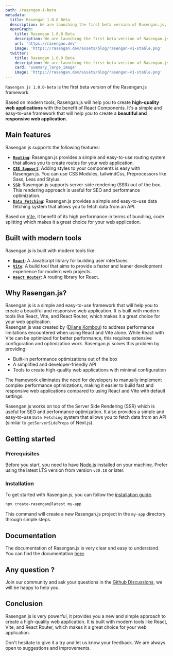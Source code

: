 ```yaml
---
path: /rasengan-1-beta
metadata: 
  title: Rasengan 1.0.0 Beta
  description: We are launching the first beta version of Rasengan.js, a modern React Framework that you can use to create high-quality web applications.
  openGraph:
    title: Rasengan 1.0.0 Beta
    description: We are launching the first beta version of Rasengan.js, a modern React Framework that you can use to create high-quality web applications.
    url: 'https://rasengan.dev'
    image: 'https://rasengan.dev/assets/blog/rasengan-v1-stable.png'
  twitter:
    title: Rasengan 1.0.0 Beta
    description: We are launching the first beta version of Rasengan.js, a modern React Framework that you can use to create high-quality web applications.
    card: 'summary_large_image'
    image: 'https://rasengan.dev/assets/blog/rasengan-v1-stable.png'
---
```



<BlogDetailsHeader />


`Rasengan.js 1.0.0-beta` is the first beta version of the Rasengan.js framework.

Based on modern tools, Rasengan.js will help you to create **high-quality web applications** with the benefit of React Components. It's a simple and easy-to-use framework that will help you to create a **beautiful and responsive web application**.

## Main features

Rasengan.js supports the following features:

- [**`Routing`**](/docs/core/routing/base-concepts): Rasengan.js provides a simple and easy-to-use routing system that allows you to create routes for your web application.
- [**`CSS Support`**](/docs/core/styling/css-module): Adding styles to your components is easy with Rasengan.js. You can use CSS Modules, tailwindCss, Preprocessors like Sass, Less and Stylus.
- [**`SSR`**](/docs/core/rendering/introduction#server-side-rendering-ssr): Rasengan.js supports server-side rendering (SSR) out of the box. This rendering approach is useful for SEO and performance optimization.
- [**`Data Fetching`**](/docs/core/rendering/data-fetching): Rasengan.js provides a simple and easy-to-use data fetching system that allows you to fetch data from an API.

Based on [Vite](https://vitejs.dev), it benefit of its high performance in terms of bundling, code splitting which makes it a great choice for your web application.

## Built with modern tools

Rasengan.js is built with modern tools like:

- [**`React`**](https://react.dev): A JavaScript library for building user interfaces.
- [**`Vite`**](https://vitejs.dev): A build tool that aims to provide a faster and leaner development experience for modern web projects.
- [**`React Router`**](https://reactrouter.com): A routing library for React.

## Why Rasengan.js?

Rasengan.js is a simple and easy-to-use framework that will help you to create a beautiful and responsive web application. It is built with modern tools like React, Vite, and React Router, which makes it a great choice for your web application.
<br />
Rasengan.js was created by ([Dilane Kombou](https://twitter.com/dilanekombou)) to address performance limitations encountered when using React and Vite alone. While React with Vite can be optimized for better performance, this requires extensive configuration and optimization work.
Rasengan.js solves this problem by providing:

- Built-in performance optimizations out of the box
- A simplified and developer-friendly API
- Tools to create high-quality web applications with minimal configuration

The framework eliminates the need for developers to manually implement complex performance optimizations, making it easier to build fast and responsive web applications compared to using React and Vite with default settings.
<br />

Rasengan.js works on top of the Server Side Rendering (SSR) which is useful for SEO and performance optimization. It also provides a simple and easy-to-use `Data Fetching` system that allows you to fetch data from an API (similar to `getServerSideProps` of Next.js).

## Getting started

### Prerequisites

Before you start, you need to have [Node.js](https://nodejs.org) installed on your machine. Prefer using the latest LTS version from version `v20.18` or later.

### Installation

To get started with Rasengan.js, you can follow the [installation guide](/docs/getting-started/installation).

```bash title="Terminal"
npx create-rasengan@latest my-app
```

This command will create a new Rasengan.js project in the `my-app` directory through simple steps.

## Documentation

The documentation of Rasengan.js is very clear and easy to understand. You can find the documentation [here](/docs/getting-started/introduction).

## Any question ?

Join our community and ask your questions in the [Github Discussions](https://github.com/rasengan-dev/rasenganjs/discussions), we will be happy to help you.

## Conclusion

Rasengan.js is very powerful, it provides you a new and simple approach to create a high-quality web application. It is built with modern tools like React, Vite, and React Router, which makes it a great choice for your web application.

Don't hesitate to give it a try and let us know your feedback. We are always open to suggestions and improvements.